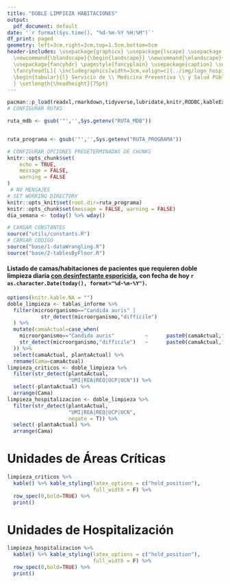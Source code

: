 ```yaml
---
title: "DOBLE LIMPIEZA HABITACIONES"
output:
  pdf_document: default
date: '`r format(Sys.time(), "%d-%m-%Y %H:%M")`'
df_print: paged
geometry: left=3cm,right=3cm,top=1.5cm,bottom=5cm
header-includes: \usepackage{graphicx} \usepackage{lscape} \usepackage[export]{adjustbox}
  \newcommand{\blandscape}{\begin{landscape}} \newcommand{\elandscape}{\end{landscape}}
  \usepackage{fancyhdr} \pagestyle{fancyplain} \usepackage{caption} \setlength\headheight{2cm}
  \fancyhead[L]{ \includegraphics[width=3cm,valign=c]{../img/logo_hospital.jpg}} \fancyhead[R]{
  \begin{tabular}{l} Servicio de \\ Medicina Preventiva \\ y Salud Pública \end{tabular}
  } \setlength{\headheight}{75pt}
---
```


```r

pacman::p_load(readxl,rmarkdown,tidyverse,lubridate,knitr,RODBC,kableExtra)
# CONFIGURAR RUTAS

ruta_mdb <- gsub('"','',Sys.getenv("RUTA_MDB"))


ruta_programa <- gsub('"','',Sys.getenv("RUTA_PROGRAMA"))

# CONFIGURAR OPCIONES PREDETERMINADAS DE CHUNKS
knitr::opts_chunk$set(
	echo = TRUE,
	message = FALSE,
	warning = FALSE
)
 # NO MENSAJES
# SET WORKING DIRECTORY
knitr::opts_knit$set(root.dir=ruta_programa)
knitr::opts_chunk$set(message = FALSE, warning = FALSE)
dia_semana <- today() %>% wday()
```

```r
# CARGAR CONSTANTES 
source("utils/constants.R")
# CARGAR CODIGO
source("base/1-dataWrangling.R")
source("base/2-tablesByFloor.R")
```

#### Listado de camas/habitaciones de pacientes que requieren **doble limpieza diaria [con desinfectante esporicida]{.ul}**[,]{.ul} con fecha de hoy `r as.character.Date(today(), format="%d-%m-%Y")`. 

```r
options(knitr.kable.NA = "")
doble_limpieza <- tablas_informe %>% 
  filter(microorganismo=="Candida auris" |
           str_detect(microorganismo,"difficile")
  ) %>% 
  mutate(camaActual=case_when(
    microorganismo=="Candida auris"          ~      paste0(camaActual,"¹"),
    str_detect(microorganismo,"difficile")   ~      paste0(camaActual,"²")
  )) %>% 
  select(camaActual, plantaActual) %>% 
  rename(Cama=camaActual)
limpieza_criticos <- doble_limpieza %>% 
  filter(str_detect(plantaActual,
                    "UMI|REA|REQ|UCP|UCN")) %>% 
  select(-plantaActual) %>% 
  arrange(Cama)
limpieza_hospitalizacion <- doble_limpieza %>% 
  filter(str_detect(plantaActual,
                    "UMI|REA|REQ|UCP|UCN",
                    negate = T)) %>% 
  select(-plantaActual) %>% 
  arrange(Cama)

```

# Unidades de Áreas Críticas

```r
limpieza_criticos %>%
  kable() %>% kable_styling(latex_options = c("hold_position"),
                            full_width = F) %>% 
  row_spec(0,bold=TRUE) %>% 
  print()
```

# Unidades de Hospitalización

```r
limpieza_hospitalizacion %>%
  kable() %>% kable_styling(latex_options = c("hold_position"),
                            full_width = F) %>% 
  row_spec(0,bold=TRUE) %>% 
  print()
```
